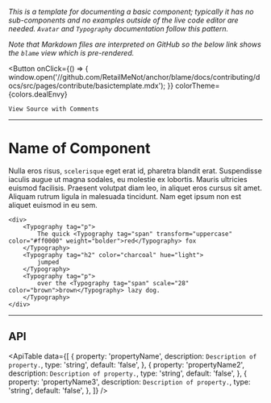 
*This is a template for documenting a basic component; typically it has no sub-components and no
examples outside of the live code editor are needed. <Link to="/components/avatar/">`Avatar`</Link> and <Link to="/components/typography/">`Typography`</Link> documentation
follow this pattern.*

*Note that Markdown files are interpreted on GitHub so the below link shows the `blame` view which is
pre-rendered.*

<Button
    onClick={() => {
        window.open('//github.com/RetailMeNot/anchor/blame/docs/contributing/docs/src/pages/contribute/basictemplate.mdx');
    }}
    colorTheme={colors.dealEnvy}
>
    View Source with Comments
</Button>

---

# Name of Component

<!--
This component pulls the description of a page/component from the 'sections' object located in
the '/docs/src/components/Utils' folder.
-->
<ComponentInfo title="ComponentInfo" mode="description" />

<!--
This template assumes that all that is needed to show the example is the Live Code Editor.
If that is not the case, please refer to the 'Example Component' template. The below example is
using the 'Typography' component.
-->
Nulla eros risus, `scelerisque` eget erat id, pharetra blandit erat. Suspendisse iaculis augue ut
magna sodales, eu molestie ex lobortis. Mauris ultricies euismod facilisis. Praesent volutpat diam
leo, in aliquet eros cursus sit amet. Aliquam rutrum ligula in malesuada tincidunt. Nam eget ipsum
non est aliquet euismod in eu sem.

<!--
It's a good idea to put all props in the code editor so the user can try them all immediately.
Documentation on how to use the code block and live code editor are available in
'/docs/src/components/CodePreview/CodePreview.component.tsx'.
-->
```tsx live
<div>
    <Typography tag="p">
        The quick <Typography tag="span" transform="uppercase" color="#ff0000" weight="bolder">red</Typography> fox
    </Typography>
    <Typography tag="h2" color="charcoal" hue="light">
        jumped
    </Typography>
    <Typography tag="p">
        over the <Typography tag="span" scale="28" color="brown">brown</Typography> lazy dog.
    </Typography>
</div>
```
---

## API

<!--
    The 'ApiTable' component accepts an array of objects and uses them to draw the API. For more
    information on its use, refer to '/src/docs/components/Utils/ApiTable.component.tsx'.
-->
<ApiTable data={[
    {
        property: 'propertyName',
        description: `Description of property.`,
        type: 'string',
        default: 'false',
    },
    {
        property: 'propertyName2',
        description: `Description of property.`,
        type: 'string',
        default: 'false',
    },
    {
        property: 'propertyName3',
        description: `Description of property.`,
        type: 'string',
        default: 'false',
    },
]} />
